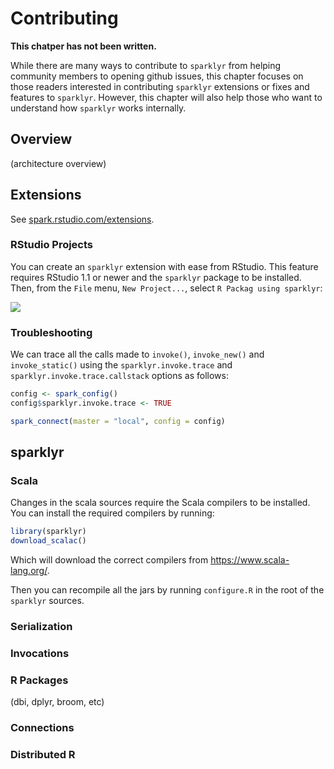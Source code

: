 # Contributing {#contributing}

**This chatper has not been written.**

While there are many ways to contribute to `sparklyr` from helping community members to opening github issues, this chapter focuses on those readers interested in contributing `sparklyr` extensions or fixes and features to `sparklyr`. However, this chapter will also help those who want to understand how `sparklyr` works internally.

## Overview

(architecture overview)

## Extensions {#contributing-extensions}

See [spark.rstudio.com/extensions](http://spark.rstudio.com/extensions/).

### RStudio Projects

You can create an `sparklyr` extension with ease from RStudio. This feature requires RStudio 1.1 or newer and the `sparklyr` package to be installed. Then, from the `File` menu, `New Project...`, select `R Packag using sparklyr`:

![](images/09-extensions-rstudio-project.png)

### Troubleshooting

We can trace all the calls made to `invoke()`, `invoke_new()` and `invoke_static()` using the `sparklyr.invoke.trace` and `sparklyr.invoke.trace.callstack` options as follows:

```r
config <- spark_config()
config$sparklyr.invoke.trace <- TRUE

spark_connect(master = "local", config = config)
```

## sparklyr {#contributing-sparklyr}

### Scala

Changes in the scala sources require the Scala compilers to be installed. You can install the required compilers by running:

```r
library(sparklyr)
download_scalac()
```

Which will download the correct compilers from [https://www.scala-lang.org/](https://www.scala-lang.org).

Then you can recompile all the jars by running `configure.R` in the root of the `sparklyr` sources.

### Serialization

### Invocations

### R Packages

(dbi, dplyr, broom, etc)

### Connections

### Distributed R
